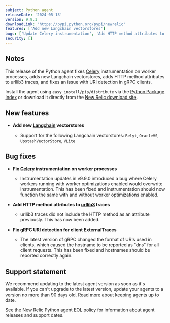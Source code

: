 ```yaml
---
subject: Python agent
releaseDate: '2024-05-13'
version: 9.9.1
downloadLink: 'https://pypi.python.org/pypi/newrelic'
features: ['Add new Langchain vectorstores']
bugs: ['Update Celery instrumentation', 'Add HTTP method attributes to urllib3 traces', 'Fix gRPC URI detection']
security: []
---
```


## Notes

This release of the Python agent fixes [Celery](https://pypi.org/project/celery/) instrumentation on worker processes, adds new Langchain vectorstores, adds HTTP method attributes to urllib3 traces, and fixes an issue with URI detection in gRPC clients.

Install the agent using `easy_install/pip/distribute` via the [Python Package Index](https://pypi.python.org/pypi/newrelic) or download it directly from the [New Relic download site](https://download.newrelic.com/python_agent/release).

## New features

* **Add new [Langchain](https://pypi.org/project/langchain/) vectorstores**

    * Support for the following Langchain vectorstores: `Relyt`, `OracleVS`, `UpstashVectorStore`, `VLite`

## Bug fixes

* **Fix [Celery](https://pypi.org/project/celery/) instrumentation on worker processes**

    * Instrumentation updates in v9.9.0 introduced a bug where Celery workers running with worker optimizations enabled would overwrite instrumentation. This has been fixed and instrumentation should now function the same with and without worker optimizations enabled.

* **Add HTTP method attributes to [urllib3](https://pypi.org/project/urllib3/) traces**

    * urllib3 traces did not include the HTTP method as an attribute previously.  This has now been added.

* **Fix gRPC URI detection for client ExternalTraces**

    * The latest version of gRPC changed the format of URIs used in clients, which caused the hostname to be reported as "dns" for all client requests. This has been fixed and hostnames should be reported correctly again.

## Support statement

We recommend updating to the latest agent version as soon as it's available. If you can't upgrade to the latest version, update your agents to a version no more than 90 days old. Read [more](/docs/new-relic-solutions/new-relic-one/install-configure/update-new-relic-agent/) about keeping agents up to date.

See the New Relic Python agent [EOL policy](/docs/apm/agents/python-agent/getting-started/python-agent-eol-policy/) for information about agent releases and support dates.
